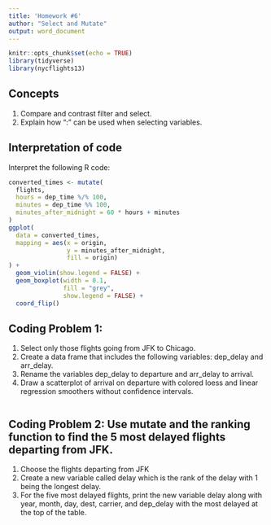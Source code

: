 ```yaml
---
title: 'Homework #6'
author: "Select and Mutate"
output: word_document
---
```


```r
knitr::opts_chunk$set(echo = TRUE)
library(tidyverse)
library(nycflights13)
```

## Concepts  

1.  Compare and contrast filter and select.  
1.  Explain how ":" can be used when selecting variables.

## Interpretation of code  

Interpret the following R code:  

```r
converted_times <- mutate(
  flights,
  hours = dep_time %/% 100,
  minutes = dep_time %% 100,
  minutes_after_midnight = 60 * hours + minutes
)
ggplot(
  data = converted_times,
  mapping = aes(x = origin,
                y = minutes_after_midnight,
                fill = origin)
) +
  geom_violin(show.legend = FALSE) +
  geom_boxplot(width = 0.1,
               fill = "grey",
               show.legend = FALSE) +
  coord_flip()
```

## Coding Problem 1:

1.  Select only those flights going from JFK to Chicago.  
1.  Create a data frame that includes the following variables: dep_delay and arr_delay.    
1.  Rename the variables dep_delay to departure and arr_delay to arrival.  
1.  Draw a scatterplot of arrival on departure with colored loess and linear regression smoothers without confidence intervals.  


```r

```  

## Coding Problem 2: Use mutate and the ranking function to find the 5 most delayed flights departing from JFK.
1.  Choose the flights departing from JFK
1.  Create a new variable called delay which is the rank of the delay with 1 being the longest delay.
1.  For the five most delayed flights, print the new variable delay along with year, month, day, dest, carrier, and dep_delay with the most delayed at the top of the table.  

```r

```  

